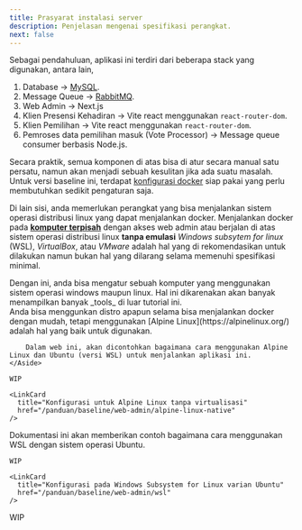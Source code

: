 ```yaml
---
title: Prasyarat instalasi server
description: Penjelasan mengenai spesifikasi perangkat.
next: false
---
```


Sebagai pendahuluan, aplikasi ini terdiri dari beberapa stack yang digunakan, antara lain,

1. Database -> [MySQL](https://www.mysql.com/).
2. Message Queue -> [RabbitMQ](https://www.rabbitmq.com/).
3. Web Admin -> Next.js
4. Klien Presensi Kehadiran -> Vite react menggunakan `react-router-dom`.
5. Klien Pemilihan -> Vite react menggunakan `react-router-dom`.
6. Pemroses data pemilihan masuk (Vote Processor) -> Message queue consumer berbasis Node.js.

Secara praktik, semua komponen di atas bisa di atur secara manual satu persatu, namun akan menjadi sebuah kesulitan jika ada suatu masalah. Untuk versi baseline ini, terdapat [konfigurasi docker](https://github.com/sora-vp/baseline-docker) siap pakai yang perlu membutuhkan sedikit pengaturan saja.

Di lain sisi, anda memerlukan perangkat yang bisa menjalankan sistem operasi distribusi linux yang dapat menjalankan docker. Menjalankan docker pada <u>**komputer terpisah**</u> dengan akses web admin atau berjalan di atas sistem operasi distribusi linux **tanpa emulasi** _Windows subsytem for linux_ (WSL), _VirtualBox_, atau _VMware_ adalah hal yang di rekomendasikan untuk dilakukan namun bukan hal yang dilarang selama memenuhi spesifikasi minimal.


<Aside>
  Dengan ini, anda bisa mengatur sebuah komputer yang menggunakan sistem operasi
  windows maupun linux. Hal ini dikarenakan akan banyak menampilkan banyak
  _tools_ di luar tutorial ini.
</Aside>

<Tabs>
  <TabItem label="Linux distro native">
    <Aside type="tip" title="Rekomendasi distro">
        Anda bisa menggunkan distro apapun selama bisa menjalankan docker dengan mudah, tetapi menggunakan [Alpine Linux](https://alpinelinux.org/) adalah hal yang baik untuk digunakan.

        Dalam web ini, akan dicontohkan bagaimana cara menggunakan Alpine Linux dan Ubuntu (versi WSL) untuk menjalankan aplikasi ini.
    </Aside>

    WIP

    <LinkCard
      title="Konfigurasi untuk Alpine Linux tanpa virtualisasi"
      href="/panduan/baseline/web-admin/alpine-linux-native"
    />
  </TabItem>
  <TabItem label="Windows Subsystem for Linux">
    <Aside>Dokumentasi ini akan memberikan contoh bagaimana cara menggunakan WSL dengan sistem operasi Ubuntu.</Aside>

    WIP

    <LinkCard
      title="Konfigurasi pada Windows Subsystem for Linux varian Ubuntu"
      href="/panduan/baseline/web-admin/wsl"
    />
  </TabItem>
  <TabItem label="VirtualBox / VMware">
    WIP
  </TabItem>
</Tabs>
